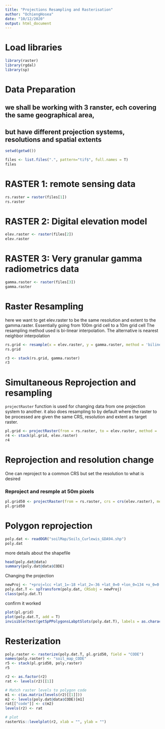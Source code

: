 ```yaml
---
title: "Projections Resampling and Rasterisation"
author: "OchiengHosea"
date: "10/12/2020"
output: html_document
---
```

# Load libraries
```r
library(raster)
library(rgdal)
library(sp)
```
# Data Preparation
## we shall be working with 3 ranster, ech covering the same geographical area,
## but have different projection systems, resolutions and spatial extents

```r
setwd(getwd())
```

```r
files <- list.files(".", pattern="tif$", full.names = T)
files
```
# RASTER 1: remote sensing data
```r
rs.raster = raster(files[1])
rs.raster
```
# RASTER 2: Digital elevation model
```r
elev.raster <- raster(files[2])
elev.raster
```
# RASTER 3: Very granular gamma radiometrics data
```r
gamma.raster <- raster(files[3])
gamma.raster
```
# Raster Resampling
here we want to get elev.raster to be the same resolution and extent to the gamma.raster. Essentially going from 100m grid cell to a 10m grid cell
The resampling method used is bi-linear interpolation. The alternative is nearest neighbor interpolation
```r
rs.grid <- resample(x = elev.raster, y = gamma.raster, method = 'bilinear')
rs.grid
```
```r
r3 <- stack(rs.grid, gamma.raster)
r3
```
# Simultaneous Reprojection and resampling
`projectRaster` function is used for changing data from one projection system to another. it also does resampling to by default where the raster to be processed are given the same CRS, resolution and extent as target raster.

```r
pl.grid <- projectRaster(from = rs.raster, to = elev.raster, method = 'ngb')
r4 <- stack(pl.grid, elev.raster)
r4
```
# Reprojection and resolution change
One can reproject to a common CRS but set the resolution to what is desired

### Reproject and resmple at 50m pixels

```r
pl.grid50 <- projectRaster(from = rs.raster, crs = crs(elev.raster), method = "ngb", res = 50)
pl.grid50
```
# Polygon reprojection
```r
poly.dat <- readOGR("soilMap/Soils_Curlewis_GDA94.shp")
poly.dat
```
more details about the shapefile
```r
head(poly.dat@data)
summary(poly.dat@data$CODE)
```
Changing the projection
```r
newProj <- "+proj=lcc +lat_1=-18 +lat_2=-36 +lat_0=0 +lon_0=134 +x_0=0 +y_0=0 +ellps=GRS80 +units=m +no_defs"
poly.dat.T <- spTransform(poly.dat, CRSobj = newProj)
class(poly.dat.T)
```
confirm it worked

```r
plot(pl.grid)
plot(poly.dat.T, add = T)
invisible(text(getSpPPolygonsLabptSlots(poly.dat.T), labels = as.character(poly.dat.T@data$CODE), cex = 1.2))
```
# Resterization
```r
poly.raster <- rasterize(poly.dat.T, pl.grid50, field = "CODE")
names(poly.raster) <- "soil_map_CODE"
r5 <- stack(pl.grid50, poly.raster)
r5
```

```r
r2 <- as.factor(r2)
rat <- levels(r2)[[1]]

# Match raster levels to polygon code
m1 <- c(as.matrix(levels(r2)[[1]]))
m2 <- levels(poly.dat@data$CODE)[m1]
rat[["code"]] <- c(m2)
levels(r2) <- rat

# plot
rasterVis::levelplot(r2, xlab = "", ylab = "")
```


